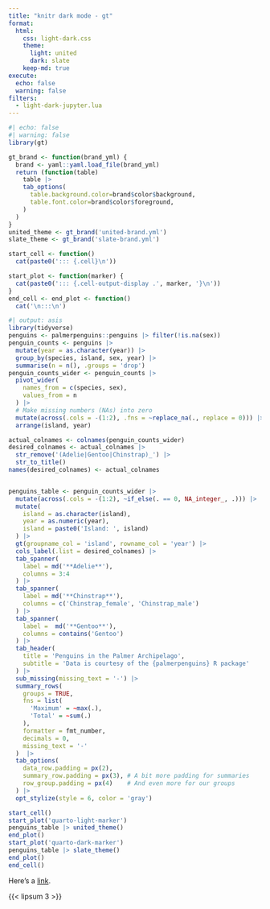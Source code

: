 ```yaml
---
title: "knitr dark mode - gt"
format:
  html:
    css: light-dark.css
    theme:
      light: united
      dark: slate
    keep-md: true
execute:
  echo: false
  warning: false
filters:
  - light-dark-jupyter.lua
---
```


```r
#| echo: false
#| warning: false
library(gt)

gt_brand <- function(brand_yml) {
  brand <- yaml::yaml.load_file(brand_yml)
  return (function(table)
    table |>
    tab_options(
      table.background.color=brand$color$background,
      table.font.color=brand$color$foreground,
    )
  )
}
united_theme <- gt_brand('united-brand.yml')
slate_theme <- gt_brand('slate-brand.yml')

start_cell <- function()
  cat(paste0('::: {.cell}\n'))

start_plot <- function(marker) {
  cat(paste0('::: {.cell-output-display .', marker, '}\n'))
}
end_cell <- end_plot <- function()
  cat('\n:::\n')
```

```r
#| output: asis
library(tidyverse)
penguins <- palmerpenguins::penguins |> filter(!is.na(sex))
penguin_counts <- penguins |>
  mutate(year = as.character(year)) |>
  group_by(species, island, sex, year) |>
  summarise(n = n(), .groups = 'drop')
penguin_counts_wider <- penguin_counts |>
  pivot_wider(
    names_from = c(species, sex),
    values_from = n
  ) |>
  # Make missing numbers (NAs) into zero
  mutate(across(.cols = -(1:2), .fns = ~replace_na(., replace = 0))) |>
  arrange(island, year)

actual_colnames <- colnames(penguin_counts_wider)
desired_colnames <- actual_colnames |>
  str_remove('(Adelie|Gentoo|Chinstrap)_') |>
  str_to_title()
names(desired_colnames) <- actual_colnames


penguins_table <- penguin_counts_wider |>
  mutate(across(.cols = -(1:2), ~if_else(. == 0, NA_integer_, .))) |>
  mutate(
    island = as.character(island),
    year = as.numeric(year),
    island = paste0('Island: ', island)
  ) |>
  gt(groupname_col = 'island', rowname_col = 'year') |>
  cols_label(.list = desired_colnames) |>
  tab_spanner(
    label = md('**Adelie**'),
    columns = 3:4
  ) |>
  tab_spanner(
    label = md('**Chinstrap**'),
    columns = c('Chinstrap_female', 'Chinstrap_male')
  ) |>
  tab_spanner(
    label =  md('**Gentoo**'),
    columns = contains('Gentoo')
  ) |>
  tab_header(
    title = 'Penguins in the Palmer Archipelago',
    subtitle = 'Data is courtesy of the {palmerpenguins} R package'
  ) |>
  sub_missing(missing_text = '-') |>
  summary_rows(
    groups = TRUE,
    fns = list(
      'Maximum' = ~max(.),
      'Total' = ~sum(.)
    ),
    formatter = fmt_number,
    decimals = 0,
    missing_text = '-'
  )  |>
  tab_options(
    data_row.padding = px(2),
    summary_row.padding = px(3), # A bit more padding for summaries
    row_group.padding = px(4)    # And even more for our groups
  ) |>
  opt_stylize(style = 6, color = 'gray')

start_cell()
start_plot('quarto-light-marker')
penguins_table |> united_theme()
end_plot()
start_plot('quarto-dark-marker')
penguins_table |> slate_theme()
end_plot()
end_cell()

```

Here's a [link](https://example.com).

{{< lipsum 3 >}}
